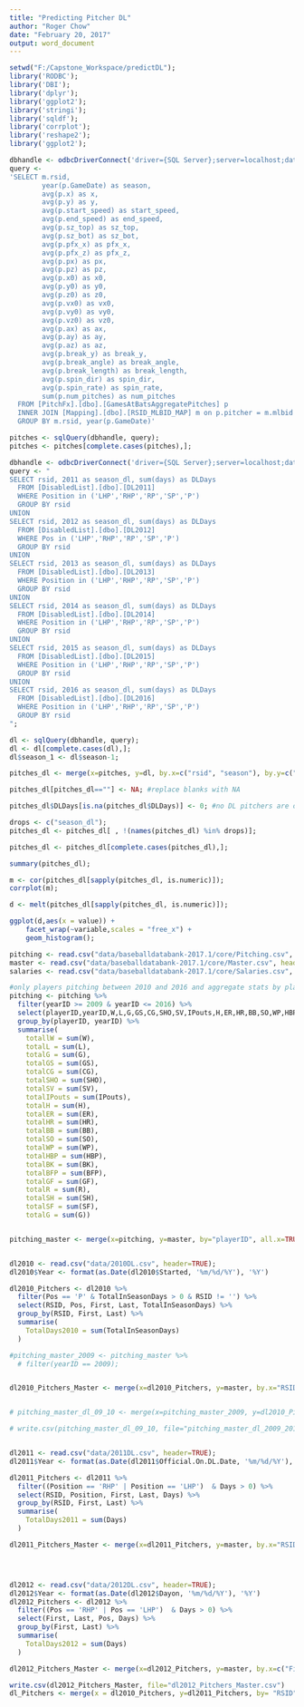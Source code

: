 ```yaml
---
title: "Predicting Pitcher DL"
author: "Roger Chow"
date: "February 20, 2017"
output: word_document
---
```


```r
setwd("F:/Capstone_Workspace/predictDL");
library('RODBC');
library('DBI');
library('dplyr');
library('ggplot2');
library('stringi');
library('sqldf');
library('corrplot');
library('reshape2');
library('ggplot2');
```

```r
dbhandle <- odbcDriverConnect('driver={SQL Server};server=localhost;database=PitchFx;trusted_connection=true');
query <-
'SELECT	m.rsid, 
		year(p.GameDate) as season, 
		avg(p.x) as x, 
		avg(p.y) as y, 
		avg(p.start_speed) as start_speed, 
		avg(p.end_speed) as end_speed, 
		avg(p.sz_top) as sz_top,
		avg(p.sz_bot) as sz_bot,
		avg(p.pfx_x) as pfx_x, 
		avg(p.pfx_z) as pfx_z,
		avg(p.px) as px, 
		avg(p.pz) as pz,
		avg(p.x0) as x0, 
		avg(p.y0) as y0, 
		avg(p.z0) as z0,
		avg(p.vx0) as vx0, 
		avg(p.vy0) as vy0, 
		avg(p.vz0) as vz0,
		avg(p.ax) as ax, 
		avg(p.ay) as ay, 
		avg(p.az) as az,
		avg(p.break_y) as break_y, 
		avg(p.break_angle) as break_angle, 
		avg(p.break_length) as break_length,
		avg(p.spin_dir) as spin_dir, 
		avg(p.spin_rate) as spin_rate,
		sum(p.num_pitches) as num_pitches
  FROM [PitchFx].[dbo].[GamesAtBatsAggregatePitches] p
  INNER JOIN [Mapping].[dbo].[RSID_MLBID_MAP] m on p.pitcher = m.mlbid
  GROUP BY m.rsid, year(p.GameDate)'

pitches <- sqlQuery(dbhandle, query);
pitches <- pitches[complete.cases(pitches),];

```

```r
dbhandle <- odbcDriverConnect('driver={SQL Server};server=localhost;database=PitchFx;trusted_connection=true');
query <- " 
SELECT rsid, 2011 as season_dl, sum(days) as DLDays
  FROM [DisabledList].[dbo].[DL2011]
  WHERE Position in ('LHP','RHP','RP','SP','P')
  GROUP BY rsid
UNION
SELECT rsid, 2012 as season_dl, sum(days) as DLDays
  FROM [DisabledList].[dbo].[DL2012]
  WHERE Pos in ('LHP','RHP','RP','SP','P')
  GROUP BY rsid
UNION
SELECT rsid, 2013 as season_dl, sum(days) as DLDays
  FROM [DisabledList].[dbo].[DL2013]
  WHERE Position in ('LHP','RHP','RP','SP','P')
  GROUP BY rsid
UNION
SELECT rsid, 2014 as season_dl, sum(days) as DLDays
  FROM [DisabledList].[dbo].[DL2014]
  WHERE Position in ('LHP','RHP','RP','SP','P')
  GROUP BY rsid
UNION
SELECT rsid, 2015 as season_dl, sum(days) as DLDays
  FROM [DisabledList].[dbo].[DL2015]
  WHERE Position in ('LHP','RHP','RP','SP','P')
  GROUP BY rsid
UNION
SELECT rsid, 2016 as season_dl, sum(days) as DLDays
  FROM [DisabledList].[dbo].[DL2016]
  WHERE Position in ('LHP','RHP','RP','SP','P')
  GROUP BY rsid
";

dl <- sqlQuery(dbhandle, query);
dl <- dl[complete.cases(dl),];
dl$season_1 <- dl$season-1;

```


```r

pitches_dl <- merge(x=pitches, y=dl, by.x=c("rsid", "season"), by.y=c("rsid", "season_1"), all.x = TRUE, all.y=FALSE)

pitches_dl[pitches_dl==""] <- NA; #replace blanks with NA

pitches_dl$DLDays[is.na(pitches_dl$DLDays)] <- 0; #no DL pitchers are on DL for 0 days

drops <- c("season_dl");
pitches_dl <- pitches_dl[ , !(names(pitches_dl) %in% drops)];

pitches_dl <- pitches_dl[complete.cases(pitches_dl),];
```


```r
summary(pitches_dl);

```

```r
m <- cor(pitches_dl[sapply(pitches_dl, is.numeric)]);
corrplot(m);
```


```r
d <- melt(pitches_dl[sapply(pitches_dl, is.numeric)]);

ggplot(d,aes(x = value)) + 
    facet_wrap(~variable,scales = "free_x") + 
    geom_histogram();

```

```r
pitching <- read.csv("data/baseballdatabank-2017.1/core/Pitching.csv", header=TRUE);
master <- read.csv("data/baseballdatabank-2017.1/core/Master.csv", header =TRUE);
salaries <- read.csv("data/baseballdatabank-2017.1/core/Salaries.csv", header =TRUE);

#only players pitching between 2010 and 2016 and aggregate stats by playerID and year
pitching <- pitching %>%
  filter(yearID >= 2009 & yearID <= 2016) %>%
  select(playerID,yearID,W,L,G,GS,CG,SHO,SV,IPouts,H,ER,HR,BB,SO,WP,HBP,BK,BFP,GF,R,SH,SF,G) %>%
  group_by(playerID, yearID) %>%
  summarise(
    totallW = sum(W),
    totalL = sum(L),
    totalG = sum(G),
    totalGS = sum(GS),
    totalCG = sum(CG),
    totalSHO = sum(SHO),
    totalSV = sum(SV),
    totalIPouts = sum(IPouts),
    totalH = sum(H),
    totalER = sum(ER),
    totalHR = sum(HR),
    totalBB = sum(BB),
    totalSO = sum(SO),
    totalWP = sum(WP),
    totalHBP = sum(HBP),
    totalBK = sum(BK),
    totalBFP = sum(BFP),
    totalGF = sum(GF),
    totalR = sum(R),
    totalSH = sum(SH),
    totalSF = sum(SF),
    totalG = sum(G))


pitching_master <- merge(x=pitching, y=master, by="playerID", all.x=TRUE);



```


```r

dl2010 <- read.csv("data/2010DL.csv", header=TRUE);
dl2010$Year <- format(as.Date(dl2010$Started, '%m/%d/%Y'), '%Y')

dl2010_Pitchers <- dl2010 %>% 
  filter(Pos == 'P' & TotalInSeasonDays > 0 & RSID != '') %>%
  select(RSID, Pos, First, Last, TotalInSeasonDays) %>%
  group_by(RSID, First, Last) %>%
  summarise(
    TotalDays2010 = sum(TotalInSeasonDays)
  )

#pitching_master_2009 <- pitching_master %>%
  # filter(yearID == 2009);


dl2010_Pitchers_Master <- merge(x=dl2010_Pitchers, y=master, by.x="RSID", by.y="retroID", all.x = TRUE, all.y=FALSE)


# pitching_master_dl_09_10 <- merge(x=pitching_master_2009, y=dl2010_Pitchers, by.x="retroID", by.y="RSID", all.x = TRUE, all.y=TRUE)

# write.csv(pitching_master_dl_09_10, file="pitching_master_dl_2009_2010.csv")


dl2011 <- read.csv("data/2011DL.csv", header=TRUE);
dl2011$Year <- format(as.Date(dl2011$Official.On.DL.Date, '%m/%d/%Y'), '%Y')

dl2011_Pitchers <- dl2011 %>% 
  filter((Position == 'RHP' | Position == 'LHP')  & Days > 0) %>%
  select(RSID, Position, First, Last, Days) %>%
  group_by(RSID, First, Last) %>%
  summarise(
    TotalDays2011 = sum(Days)
  )

dl2011_Pitchers_Master <- merge(x=dl2011_Pitchers, y=master, by.x="RSID", by.y="retroID", all.x = TRUE, all.y=FALSE)




dl2012 <- read.csv("data/2012DL.csv", header=TRUE);
dl2012$Year <- format(as.Date(dl2012$Dayon, '%m/%d/%Y'), '%Y')
dl2012_Pitchers <- dl2012 %>% 
  filter((Pos == 'RHP' | Pos == 'LHP')  & Days > 0) %>%
  select(First, Last, Pos, Days) %>%
  group_by(First, Last) %>%
  summarise(
    TotalDays2012 = sum(Days)
  )

dl2012_Pitchers_Master <- merge(x=dl2012_Pitchers, y=master, by.x=c("First", "Last"), by.y=c("nameFirst", "nameLast"), all.x = TRUE, all.y=FALSE)

write.csv(dl2012_Pitchers_Master, file="dl2012_Pitchers_Master.csv")
dl_Pitchers <- merge(x = dl2010_Pitchers, y=dl2011_Pitchers, by= "RSID", all=TRUE)

```